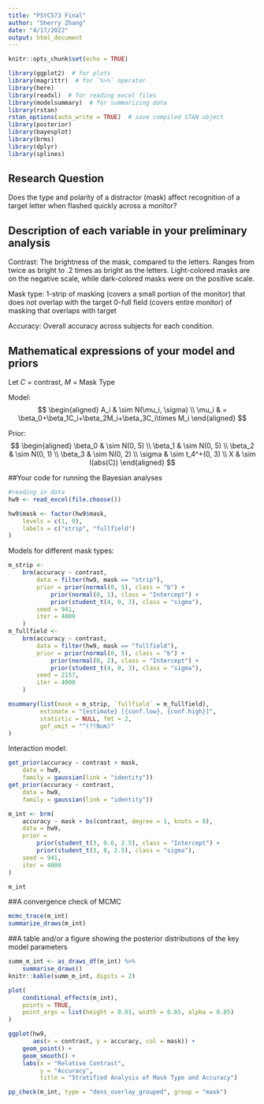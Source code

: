 ---
title: "PSYC573 Final"
author: "Sherry Zhang"
date: "4/17/2022"
output: html_document
---

```{r setup, include=FALSE}
knitr::opts_chunk$set(echo = TRUE)
```

```{r load-pkg, message = FALSE, warning=FALSE}
library(ggplot2)  # for plots
library(magrittr)  # for `%>%` operator
library(here)
library(readxl)  # for reading excel files
library(modelsummary)  # for summarizing data
library(rstan)
rstan_options(auto_write = TRUE)  # save compiled STAN object
library(posterior)
library(bayesplot)
library(brms)
library(dplyr)
library(splines)
```


## Research Question
Does the type and polarity of a distractor (mask) affect recognition of a target letter when flashed quickly across a monitor?

## Description of each variable in your preliminary analysis

Contrast: The brightness of the mask, compared to the letters. Ranges from twice as bright to .2 times as bright as the letters. Light-colored masks are on the negative scale, while dark-colored masks were on the positive scale.

Mask type:
1-strip of masking (covers a small portion of the monitor) that does not overlap with the target
0-full field (covers entire monitor) of masking that overlaps with target

Accuracy: Overall accuracy across subjects for each condition.

## Mathematical expressions of your model and priors
Let $C$ = contrast, $M$ = Mask Type

Model:
$$
  \begin{aligned}
    A_i & \sim N(\mu_i, \sigma) \\
    \mu_i & = \beta_0+\beta_1C_i+\beta_2M_i+\beta_3C_i\times M_i
  \end{aligned}
$$

Prior:
$$
  \begin{aligned}
    \beta_0 & \sim N(0, 5) \\
    \beta_1 & \sim N(0, 5) \\
    \beta_2 & \sim N(0, 1) \\
    \beta_3 & \sim N(0, 2) \\
    \sigma & \sim t_4^+(0, 3) \\
    X & \sim I(abs(C))
  \end{aligned}
$$

##Your code for running the Bayesian analyses
```{r}
#reading in data
hw9 <- read_excel(file.choose())
```

```{r}
hw9$mask <- factor(hw9$mask,
    levels = c(1, 0),
    labels = c("strip", "fullfield")
)
```

Models for different mask types:
```{r, results = "hide"}
m_strip <-
    brm(accuracy ~ contrast,
        data = filter(hw9, mask == "strip"),
        prior = prior(normal(0, 5), class = "b") +
            prior(normal(0, 1), class = "Intercept") +
            prior(student_t(4, 0, 3), class = "sigma"),
        seed = 941,
        iter = 4000
    )
m_fullfield <-
    brm(accuracy ~ contrast,
        data = filter(hw9, mask == "fullfield"),
        prior = prior(normal(0, 5), class = "b") +
            prior(normal(0, 2), class = "Intercept") +
            prior(student_t(4, 0, 3), class = "sigma"),
        seed = 2157,
        iter = 4000
    )
```

```{r}
msummary(list(mask = m_strip, `fullfield` = m_fullfield),
         estimate = "{estimate} [{conf.low}, {conf.high}]",
         statistic = NULL, fmt = 2,
         gof_omit = "^(?!Num)"
)
```

Interaction model:
```{r}
get_prior(accuracy ~ contrast + mask,
    data = hw9,
    family = gaussian(link = "identity"))
get_prior(accuracy ~ contrast,
    data = hw9,
    family = gaussian(link = "identity"))
```

```{r, results = "hide"}
m_int <- brm(
    accuracy ~ mask + bs(contrast, degree = 1, knots = 0),
    data = hw9,
    prior = 
        prior(student_t(3, 0.6, 2.5), class = "Intercept") +
        prior(student_t(3, 0, 2.5), class = "sigma"),
    seed = 941,
    iter = 4000
)
```

```{r}
m_int
```

##A convergence check of MCMC
```{r}
mcmc_trace(m_int)
summarize_draws(m_int)
```

##A table and/or a figure showing the posterior distributions of the key model parameters

```{r summ-m1}
summ_m_int <- as_draws_df(m_int) %>%
    summarise_draws()
knitr::kable(summ_m_int, digits = 2)
```

```{r}
plot(
    conditional_effects(m_int),
    points = TRUE,
    point_args = list(height = 0.01, width = 0.05, alpha = 0.05)
)
```

```{r}
ggplot(hw9,
       aes(x = contrast, y = accuracy, col = mask)) +
    geom_point() +
    geom_smooth() +
    labs(x = "Relative Contrast",
         y = "Accuracy",
         title = "Stratified Analysis of Mask Type and Accuracy")
```

```{r}
pp_check(m_int, type = "dens_overlay_grouped", group = "mask")
```
